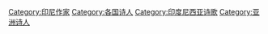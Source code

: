[[Category:印尼作家|Category:印尼作家]]
[[Category:各国诗人|Category:各国诗人]]
[[Category:印度尼西亚诗歌|Category:印度尼西亚诗歌]]
[[Category:亚洲诗人|Category:亚洲诗人]]